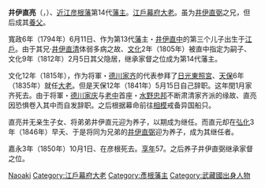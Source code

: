 {{unreferenced|time=2019-02-21T09:11:48+00:00}}
{{Infobox Officeholder
| name= 井伊直亮
| image =Ii Naoaki.jpg
| caption       = 
| office        = 第14任[[彥根藩|彥根藩]]藩主
| term_start    =1812年
| term_end      =1850年
| predecessor   = {{link-ja|井伊直幸|井伊直幸}}
| successor     = [[井伊直弼|井伊直弼]]
| office3        =第12任[[江戶幕府|江戶幕府]][[大老_(官職)|大老]]
| term_start3    =1835年
| term_end3      =1841年
| predecessor3   = {{link-ja|井伊直幸|井伊直幸}}
| successor3     = [[井伊直弼|井伊直弼]]

| birth_date    = {{birth date|1794|7|7}}<br>（[[寬政|寬政]]六年[[六月十一|六月十一]]）
| birth_place   = 
| death_date    = {{death date and age|1850|11|4|1794|7|7}}<br>（[[嘉永_(日本)|嘉永]]三年十月初一）
| death_place   = 

| module         = {{日本武士|child=yes
|名稱=井伊直亮
|時代= [[江戶時代|江戶時代]]後期
|改名= 
|別名= 弁之助（幼名）
|諡号= 
|神号= 
|戒名= 天徳院真竜廓性
|洗禮名= 
|墓所= [[滋賀县|滋賀县]][[彦根市|彦根市]][[清凉寺|清凉寺]]
|官位= 正四位上、左近衛権中将兼[[掃部司|掃部頭]]
|幕府= [[江戶幕府|江戶幕府]][[大老|大老]]
|主君= 
|藩= 近江国彦根藩主
|氏族= [[井伊氏|井伊氏]]
|父母= 父：[[井伊直中|井伊直中]]、母：[[南部利正|南部利正]]之女
|兄弟= [[井伊直清|直清]]、'''直亮'''、[[井伊中显|中顕]]、[[中川久教|中川久教]]、[[内藤政成|内藤政成]]<br />[[松平勝権|松平勝権]]、[[井伊直元|直元]]、[[内藤政優|内藤政優]]、[[井伊直弼|直弼]]<br />[[内藤政義|内藤政義]]
|妻= '''[[松平賴起|松平賴起]]之女'''<br />継室：'''粲'''（[[井伊直朗|井伊直朗]]之女）
|子= 没有亲生子女。養子：''直元''、'''''直弼'''''<br />養女：''[[南部利用_(大膳大夫)|南部利用]]之女（[[南部利義|南部利義]]正室）''
 }}
}}
'''井伊直亮'''（{{jpn|j=井伊 直亮|hg=いい なおあき|rm=Ii Naoaki}}，{{bd|1794年|7月7日|1850年|11月4日|Ii Naoaki}}）、[[近江国|近江]][[彦根藩|彦根藩]]第14代[[藩主|藩主]]。[[江戶幕府|江戶幕府]][[大老_(官職)|大老]]。虽为[[井伊直弼|井伊直弼]]之兄，但后成其[[養父|養父]]。

寬政6年（1794年）6月11日、作为第13代[[藩_(日本)|藩]]主・[[井伊直中|井伊直中]]的第三个儿子出生于[[江戶|江戶]]。由于其兄·[[井伊直清|井伊直清]]体弱多病之故、[[文化_(元号)|文化]]2年（1805年）被直中指定为嗣子、文化9年（1812年）2月5日其父隐居，继承家督之位成为第14代藩主。

文化12年（1815年），作为将軍・[[德川家齐|德川家齐]]的代表参拜了[[日光東照宮|日光東照宮]]、[[天保_(日本)|天保]]6年（1835年）就任[[大老|大老]]。但是天保12年（1841年）5月15日自己辞职。这年閏1月家齐死去。由于将軍・[[德川家庆|德川家庆]]与[[老中|老中]]首座・[[水野忠邦|水野忠邦]]不断肃清家齐派的缘故、直亮因恐惧卷入其中而自发辞职。之后根据幕命前往[[相模国|相模]]戒备异国船只。

直亮并无亲生子女、将弟弟井伊直元迎为养子，以期成为继任。而直元却在[[弘化|弘化]]3年（1846年）早夭、于是将同为兄弟的[[井伊直弼|井伊直弼]]迎为养子，成为其继任者。

嘉永3年（1850年）10月1日、在彦根死去。[[享年|享年]]57。之后养子井伊直弼继承家督之位。

{{江戶幕府大老}}
{{井伊氏歷代當主}}
{{彥根藩主|14代|1812年 - 1850年}}

{{DEFAULTSORT:Ii Naoaki}}
[[Category:井伊氏|Naoaki]]
[[Category:江戶幕府大老|Category:江戶幕府大老]]
[[Category:彥根藩主|Category:彥根藩主]]
[[Category:武藏國出身人物|Category:武藏國出身人物]]